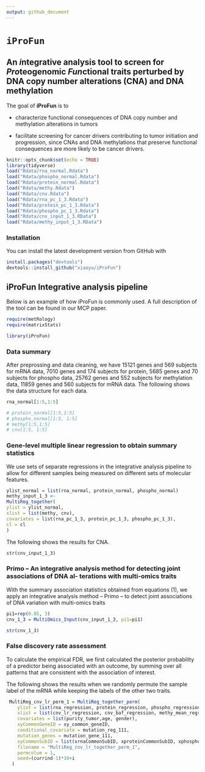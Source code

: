 ```yaml
---
output: github_document
---
```

<!-- README.md is generated from README.Rmd. Please edit that file -->

# `iProFun`

## An *i*ntegrative analysis tool to screen for *Pro*teogenomic *Fun*ctional traits perturbed by DNA copy number alterations (CNA) and DNA methylation


The goal of **iProFun** is to 

* characterize functional consequences of DNA copy number and methylation alterations in tumors 

* facilitate screening for cancer drivers contributing to tumor initiation and progression, since CNAs and DNA methylations that preserve functional consequences are more likely to be cancer drivers. 

```r
knitr::opts_chunk$set(echo = TRUE)
library(tidyverse)
load("Rdata/rna_normal.Rdata")
load("Rdata/phospho_normal.Rdata")
load("Rdata/protein_normal.Rdata")
load("Rdata/methy.Rdata")
load("Rdata/cnv.Rdata")
load("Rdata/rna_pc_1_3.Rdata")
load("Rdata/protein_pc_1_3.Rdata")
load("Rdata/phospho_pc_1_3.Rdata")
load("Rdata/cnv_input_1_3.RData")
load("Rdata/methy_input_1_3.RData")
```




### Installation

You can install the latest development version from GitHub with

```R
install.packages("devtools")
devtools::install_github("xiaoyu/iProFun")
````

<!-- * the most recent officially-released version from CRAN with -->

<!--     ```R -->
<!--     install.packages("iProFun") -->
<!--     ```` -->

<!-- * the latest development version from GitHub with -->

<!--     ```R -->
<!--     install.packages("devtools") -->
<!--     devtools::install_github("xiaoyu/iProFun") -->
<!--     ```` -->
    
    
## iProFun Integrative analysis pipeline

Below is an example of how iProFun is commonly used.  A full description of the tool can be found in our MCP paper.
```r
require(metRology)
require(matrixStats)
```

```r
library(iProFun)
```


### Data summary

After preprossing and data cleaning, we have 15121 genes and 569 subjects for mRNA data, 7010 genes and 174 subjects for protein, 5685 genes and 70 subjects for phospho data, 25762 genes and 552 subjects for methylation data, 11859 genes and 560 subjects for mRNA data. The following shows the data structure for each data.

```r
rna_normal[1:5,1:5]
```

```r
# protein_normal[1:5,1:5]
# phospho_normal[1:5, 1:5]
# methy[1:5,1:5]
# cnv[1:5, 1:5]
```


### Gene-level multiple linear regression to obtain summary statistics

We use sets of separate regressions in the integrative analysis pipeline to allow for different samples being measured on different sets of molecular features.

```r
ylist_normal = list(rna_normal, protein_normal, phospho_normal)
methy_input_1_3 <-
MultiReg_together(
ylist = ylist_normal,
xlist = list(methy, cnv),
covariates = list(rna_pc_1_3, protein_pc_1_3, phospho_pc_1_3),
cl = cl
)
```

The following shows the results for CNA.

```r
str(cnv_input_1_3)
```


### Primo – An integrative analysis method for detecting joint associations of DNA al- terations with multi-omics traits

With the summary association statistics obtained from equations (1), we apply an integrative analysis method – Primo – to detect joint associations of DNA variation with multi-omics traits

```r
pi1=rep(0.05, 3)
cnv_1_3 = MultiOmics_Input(cnv_input_1_3, pi1=pi1)
```

```r
str(cnv_1_3)
```


### False discovery rate assessment

To calculate the empirical FDR, we first calculated the posterior probability of a predictor being associated with an outcome, by summing over all patterns that are consistent with the association of interest.

The following shows the results when we randomly permute the sample label of the mRNA while keeping the labels of the other two traits.

```r
 MultiReg_cnv_lr_perm_1 = MultiReg_together_perm(
    ylist = list(rna_regression, protein_regression, phospho_regression),
    xlist = list(cnv_lr_regression, cnv_baf_regression, methy_mean_regression),
    covariates = list(purity_tumor,age, gender),
    xyCommonGeneID = xy_common_geneID,
    conditional_covariate = mutation_reg_111,
    mutation_genes = mutation_gene_111,
    xyCommonSubID = list(xrnaCommonSubID, xproteinCommonSubID, xphosphoCommonSubID),
    filename = "MultiReg_cnv_lr_together_perm_1",
    permcolum = 1,
    seed=(currind-1)*10+i
  )
```

